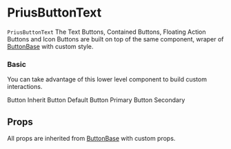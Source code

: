 

<Meta
  component={PriusButtonText}
  id="Components|PriusButtonText"
  title="Components|PriusButtonText"
/>

# PriusButtonText

`PriusButtonText` The Text Buttons, Contained Buttons, Floating Action Buttons and Icon Buttons are built on top of the same component,
wraper of [ButtonBase](https://material-ui.com/api/button-base) with custom style.

### Basic

You can take advantage of this lower level component to build custom interactions.

<Preview>
  <Story name="Basic">
    <Grid container spacing={5}>
      <Grid item xs={3}>
        <PriusButtonText color="inherit"> Button Inherit </PriusButtonText>
      </Grid>
      <Grid item xs={3}>
        <PriusButtonText color="default"> Button Default </PriusButtonText>
      </Grid>
      <Grid item xs={3}>
        <PriusButtonText color="primary"> Button Primary </PriusButtonText>
      </Grid>
      <Grid item xs={3}>
        <PriusButtonText color="secondary"> Button Secondary </PriusButtonText>
      </Grid>
    </Grid>
  </Story>
</Preview>

## Props

All props are inherited from [ButtonBase](https://material-ui.com/api/button-base) with custom props.

<Props of={PriusButtonText} />
